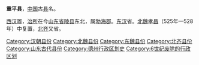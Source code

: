 '''重平县'''，[[中国|中国]]古[[县|县]]名。

[[西汉|西汉]]置，[[治所|治所]]在今[[山东省|山东省]][[陵县|陵县]]东北，属[[勃海郡|勃海郡]]。[[东汉|东汉]]省。[[北魏|北魏]][[孝昌_(年号)|孝昌]]（525年—528年）中复置，[[北齐|北齐]]又省。

{{山东行政区划小作品}}
[[Category:汉朝县份|Category:汉朝县份]]
[[Category:北魏县份|Category:北魏县份]]
[[Category:东魏县份|Category:东魏县份]]
[[Category:北齐县份|Category:北齐县份]]
[[Category:山东古代县份|Category:山东古代县份]]
[[Category:德州行政区划史|Category:德州行政区划史]]
[[Category:6世纪废除的行政区划|Category:6世纪废除的行政区划]]
